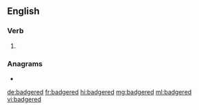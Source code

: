 ==English==

===Verb===
{{head|en|verb form}}

# {{en-past of|badger}}

===Anagrams===
* {{l|en|rebadged}}

[[de:badgered]]
[[fr:badgered]]
[[hi:badgered]]
[[mg:badgered]]
[[ml:badgered]]
[[vi:badgered]]